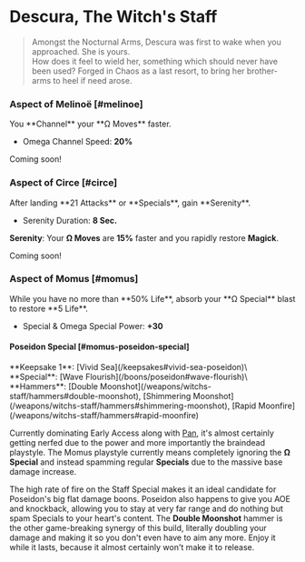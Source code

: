 
# Descura, The Witch's Staff

> Amongst the Nocturnal Arms, Descura was first to wake when you approached. She
> is yours.\
> How does it feel to wield her, something which should never have been used? Forged
> in Chaos as a last resort, to bring her brother-arms to heel if need arose.

### <TextHighlight type="epic">Aspect of Melinoë</TextHighlight> [#melinoe]

<Boon>
You **Channel** your **Ω Moves** faster.

- Omega Channel Speed: **20%**

</Boon>

Coming soon!

### <TextHighlight type="epic">Aspect of Circe</TextHighlight> [#circe]

<Boon>
After landing **21 Attacks** or **Specials**, gain **Serenity**.

- Serenity Duration: **8 Sec.**

**Serenity**: Your **Ω Moves** are **15%** faster and you rapidly restore
**Magick**.

</Boon>

Coming soon!

### <TextHighlight type="legendary">Aspect of Momus</TextHighlight> [#momus]

<Boon>
While you have no more than **50% Life**, absorb your **Ω Special** blast to restore **5 Life**.

- Special & Omega Special Power: **+30**

</Boon>

#### Poseidon Special [#momus-poseidon-special]

<Boon>
  **Keepsake 1**: [Vivid Sea](/keepsakes#vivid-sea-poseidon)\
  **Special**: [Wave Flourish](/boons/poseidon#wave-flourish)\
  **Hammers**: [Double Moonshot](/weapons/witchs-staff/hammers#double-moonshot),
  [Shimmering Moonshot](/weapons/witchs-staff/hammers#shimmering-moonshot),
  [Rapid Moonfire](/weapons/witchs-staff/hammers#rapid-moonfire)
</Boon>

Currently dominating Early Access along with
[Pan](/weapons/sister-blades/builds/#pan-poseidon-special), it's almost
certainly getting nerfed due to the power and more importantly the braindead
playstyle. The Momus playstyle currently means completely ignoring the **Ω Special**
and instead spamming regular **Specials** due to the massive base damage increase.

The high rate of fire on the Staff Special makes it an ideal candidate for Poseidon's big flat damage boons.
Poseidon also happens to give you AOE and knockback, allowing you to stay at very far range and
do nothing but spam Specials to your heart's content. The **Double Moonshot** hammer is the
other game-breaking synergy of this build, literally doubling your damage and making
it so you don't even have to aim any more. Enjoy it while it lasts, because it almost
certainly won't make it to release.
